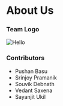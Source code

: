 
# About Us

### Team Logo

<Image src="/logo.png" alt="Hello" width={500} height={500} />

### Contributors
- Pushan Basu
- Srinjoy Pramanik
- Souvik Debnath
- Vedant Saxena
- Sayanjit Ukil